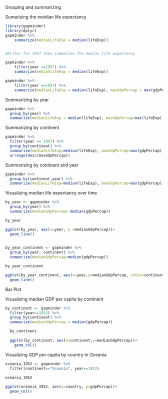 Grouping and summarizing 

Sumarizing the meidian life expectancy

```r

library(gapminder)
library(dplyr)
gapminder %>%
    summarize(medianLifeExp = median(lifeExp))


#Filter for 1957 then summarize the median life expectancy

gapminder %>%
    filter(year ==1957) %>%
    summarize(medianLifeExp = median(lifeExp))

gapminder %>%
    filter(year ==1957) %>%
    summarize(medianLifeExp = median(lifeExp), maxGdpPercap = max(gdpPercap))
```

Summarizing by year

```r
gapminder %>%
  group_by(year) %>%
  summarize(medianLifeExp = median(lifeExp), maxGdpPercap=max(lifeExp))
```

Summarizing by continent
```r
gapminder %>%
  filter(year == 1957) %>%
  group_by(continent) %>%
  summarize(medianLifeExp=median(lifeExp), maxGdpPercap=max(gdpPercap)) %>%
  arrange(desc(maxGdpPercap))

```

Summarizing by continent and year

```r
gapminder %>%
  group_by(continent,year) %>%
  summarize(medianLifeExp=median(lifeExp), maxGdpPercap=max(gdpPercap))
```

Visualizing median life expectancy over time
```r
by_year <- gapminder %>%
  group_by(year) %>%
  summarize(medianGdpPercap= median(gdpPercap))

by_year

ggplot(by_year, aes(x=year, y =medianGdpPercap))+
  geom_line()
  
```

```r
by_year_continent <- gapminder %>%
  group_by(year, continent) %>%
  summarize(medianGdpPercap=median(gdpPercap))

by_year_continent

ggplot(by_year_continent, aes(x=year,y=medianGdpPercap, color=continent))+
  geom_line()
```

Bar Plot

Visualizing median GDP per capita by continent

```r
by_continent <- gapminder %>%
  filter(year==1952) %>%
  group_by(continent) %>%
  summarize(medianGdpPercap = median(gdpPercap))

  by_continent
  
  ggplot(by_continent, aes(x=continent,y=medianGdpPercap))+
    geom_col()
```
Visualizing GDP per capita by country in Oceania

```r
oceania_1952 <- gapminder %>%
  filter(continent=="Oceania", year==1952)
  
oceania_1952  

ggplot(oceania_1952, aes(x=country, y=gdpPercap))+
  geom_col()
```



